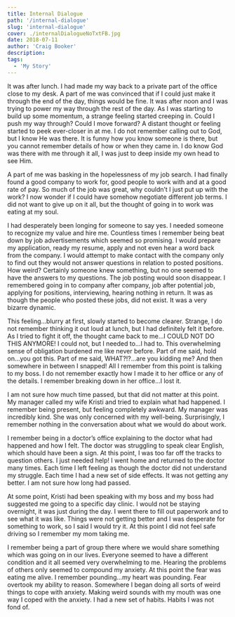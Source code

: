 ```yaml
---
title: Internal Dialogue
path: '/internal-dialogue'
slug: 'internal-dialogue'
cover: ./internalDialogueNoTxtFB.jpg
date: 2018-07-11
author: 'Craig Booker'
description:
tags:
  - 'My Story'
---
```


It was after lunch. I had made my way back to a private part of the office close to my desk. A part of me was convinced that if I could just make it through the end of the day, things would be fine. It was after noon and I was trying to power my way through the rest of the day. As I was starting to build up some momentum, a strange feeling started creeping in. Could I push my way through? Could I move forward? A distant thought or feeling started to peek ever-closer in at me. I do not remember calling out to God, but I know He was there. It is funny how you know someone is there, but you cannot remember details of how or when they came in. I do know God was there with me through it all, I was just to deep inside my own head to see Him.

A part of me was basking in the hopelessness of my job search. I had finally found a good company to work for, good people to work with and at a good rate of pay. So much of the job was great, why couldn’t I just put up with the work? I now wonder if I could have somehow negotiate different job terms. I did not want to give up on it all, but the thought of going in to work was eating at my soul.

I had desperately been longing for someone to say yes. I needed someone to recognize my value and hire me. Countless times I remember being beat down by job advertisements which seemed so promising. I would prepare my application, ready my resume, apply and not even hear a word back from the company. I would attempt to make contact with the company only to find out they would not answer questions in relation to posted positions. How weird? Certainly someone knew something, but no one seemed to have the answers to my questions. The job posting would soon disappear. I remembered going in to company after company, job after potential job, applying for positions, interviewing, hearing nothing in return. It was as though the people who posted these jobs, did not exist. It was a very bizarre dynamic.

This feeling…blurry at first, slowly started to become clearer. Strange, I do not remember thinking it out loud at lunch, but I had definitely felt it before. As I tried to fight it off, the thought came back to me…I COULD NOT DO THIS ANYMORE! I could not, but I needed to…I had to. This overwhelming sense of obligation burdened me like never before. Part of me said, hold on…you got this. Part of me said, WHAT?!?…are you kidding me? And then somewhere in between I snapped! All I remember from this point is talking to my boss. I do not remember exactly how I made it to her office or any of the details. I remember breaking down in her office…I lost it.

I am not sure how much time passed, but that did not matter at this point. My manager called my wife Kristi and tried to explain what had happened. I remember being present, but feeling completely awkward. My manager was incredibly kind. She was only concerned with my well-being. Surprisingly, I remember nothing in the conversation about what we would do about work.

I remember being in a doctor’s office explaining to the doctor what had happened and how I felt. The doctor was struggling to speak clear English, which should have been a sign. At this point, I was too far off the tracks to question others. I just needed help! I went home and returned to the doctor many times. Each time I left feeling as though the doctor did not understand my struggle. Each time I had a new set of side effects. It was not getting any better. I am not sure how long had passed.

At some point, Kristi had been speaking with my boss and my boss had suggested me going to a specific day clinic. I would not be staying overnight, it was just during the day. I went there to fill out paperwork and to see what it was like. Things were not getting better and I was desperate for something to work, so I said I would try it. At this point I did not feel safe driving so I remember my mom taking me.

I remember being a part of group there where we would share something which was going on in our lives. Everyone seemed to have a different condition and it all seemed very overwhelming to me. Hearing the problems of others only seemed to compound my anxiety. At this point the fear was eating me alive. I remember pounding…my heart was pounding. Fear overtook my ability to reason. Somewhere I began doing all sorts of weird things to cope with anxiety. Making weird sounds with my mouth was one way I coped with the anxiety. I had a new set of habits. Habits I was not fond of.
